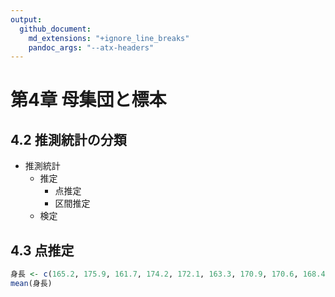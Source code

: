 ```yaml
---
output:
  github_document:
    md_extensions: "+ignore_line_breaks"
    pandoc_args: "--atx-headers"
---
```


# 第4章 母集団と標本

## 4.2 推測統計の分類

- 推測統計
  - 推定
    - 点推定
    - 区間推定
  - 検定

## 4.3 点推定

```r
身長 <- c(165.2, 175.9, 161.7, 174.2, 172.1, 163.3, 170.9, 170.6, 168.4, 171.3)
mean(身長)
```
